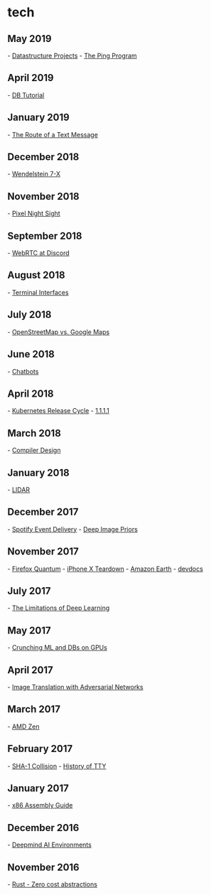 
= tech =

== May 2019 ==
- [[http://web.stanford.edu/class/cs166/handouts/100%20Suggested%20Final%20Project%20Topics.pdf|Datastructure Projects]]
- [[http://images.globalknowledge.com/wwwimages/whitepaperpdf/WP_Mays_Ping.pdf|The Ping Program]]
== April 2019 ==
- [[https://cstack.github.io/db_tutorial/|DB Tutorial]]
== January 2019 ==
- [[https://scottbot.net/the-route-of-a-text-message/|The Route of a Text Message]]
== December 2018 ==
- [[https://www.ipp.mpg.de/4550215/11_18|Wendelstein 7-X]]
== November 2018 ==
- [[https://ai.googleblog.com/2018/11/night-sight-seeing-in-dark-on-pixel.html|Pixel Night Sight]]
== September 2018 ==
- [[https://blog.discordapp.com/how-discord-handles-two-and-half-million-concurrent-voice-users-using-webrtc-ce01c3187429|WebRTC at Discord]]
== August 2018 ==
- [[https://brandur.org/interfaces|Terminal Interfaces]]
== July 2018 ==
- [[https://www.openstreetmap.org/user/jbelien/diary/44356|OpenStreetMap vs. Google Maps]]
== June 2018 ==
- [[https://blog.growthbot.org/chatbots-were-the-next-big-thing-what-happened|Chatbots]]
== April 2018 ==
- [[https://gravitational.com/blog/kubernetes-release-cycle/#|Kubernetes Release Cycle]]
- [[https://blog.cloudflare.com/announcing-1111/|1.1.1.1]]
== March 2018 ==
- [[http://www.tedinski.com/2018/03/13/how-compilers-are-designed.html|Compiler Design]]
== January 2018 ==
- [[https://arstechnica.com/cars/2018/01/driving-around-without-a-driver-lidar-technology-explained/|LIDAR]]
== December 2017 ==
- [[https://labs.spotify.com/2017/11/20/autoscaling-pub-sub-consumers/|Spotify Event Delivery]]
- [[https://dmitryulyanov.github.io/deep_image_prior|Deep Image Priors]]
== November 2017 ==
- [[https://hacks.mozilla.org/2017/11/entering-the-quantum-era-how-firefox-got-fast-again-and-where-its-going-to-get-faster/|Firefox Quantum]]
- [[https://www.ifixit.com/Teardown/iPhone%2BX%2BTeardown/98975|iPhone X Teardown]]
- [[https://aws.amazon.com/earth/|Amazon Earth]]
- [[http://devdocs.io/|devdocs]]
== July 2017 ==
- [[https://blog.keras.io/the-limitations-of-deep-learning.html|The Limitations of Deep Learning]]
== May 2017 ==
- [[https://www.nextplatform.com/2017/05/08/crunching-machine-learning-databases-together-gpus|Crunching ML and DBs on GPUs]]
== April 2017 ==
- [[https://junyanz.github.io/CycleGAN/|Image Translation with Adversarial Networks]]
== March 2017 ==
- [[http://www.anandtech.com/show/11170/the-amd-zen-and-ryzen-7-review-a-deep-dive-on-1800x-1700x-and-1700|AMD Zen]]
== February 2017 ==
- [[https://security.googleblog.com/2017/02/announcing-first-sha1-collision.html|SHA-1 Collision]]
- [[http://www.linusakesson.net/programming/tty/|History of TTY]]
== January 2017 ==
- [[http://www.cs.virginia.edu/~evans/cs216/guides/x86.html|x86 Assembly Guide]]
== December 2016 ==
- [[https://deepmind.com/blog/open-sourcing-deepmind-lab/|Deepmind AI Environments]]
== November 2016 ==
- [[https://ruudvanasseldonk.com/2016/11/30/zero-cost-abstractions|Rust - Zero cost abstractions]]
